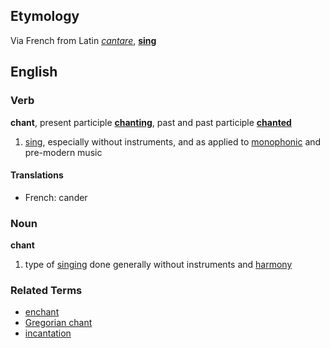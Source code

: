 ==Etymology==
Via French from Latin ''[[cantare]]'', '''[[sing]]'''

==English==
===Verb===
'''chant''', present participle '''[[chanting]]''', past and past participle '''[[chanted]]'''

# [[sing]], especially without instruments, and as applied to [[monophonic]] and pre-modern music
====Translations====
*French: cander

===Noun===
'''chant'''

# type of [[singing]] done generally without instruments and [[harmony]]

===Related Terms===
*[[enchant]]
*[[Gregorian chant]]
*[[incantation]]
